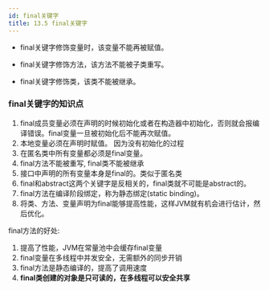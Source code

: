 ```yaml
---
id: final关键字
title: 13.5 final关键字
---
```


- final关键字修饰变量时，该变量不能再被赋值。

<ImgBox src="https://upyun.shiguangping.com/imgs/20200428153750.png" width='400px' />



- final关键字修饰方法，该方法不能被子类重写。

- final关键字修饰类，该类不能被继承。



### final关键字的知识点

1. final成员变量必须在声明的时候初始化或者在构造器中初始化，否则就会报编译错误。final变量一旦被初始化后不能再次赋值。
2. 本地变量必须在声明时赋值。 因为没有初始化的过程
3. 在匿名类中所有变量都必须是final变量。
4. final方法不能被重写, final类不能被继承
5. 接口中声明的所有变量本身是final的。类似于匿名类
6. final和abstract这两个关键字是反相关的，final类就不可能是abstract的。
7. final方法在编译阶段绑定，称为静态绑定(static binding)。
8. 将类、方法、变量声明为final能够提高性能，这样JVM就有机会进行估计，然后优化。

final方法的好处:

1. 提高了性能，JVM在常量池中会缓存final变量
2. final变量在多线程中并发安全，无需额外的同步开销
3. final方法是静态编译的，提高了调用速度
4. **final类创建的对象是只可读的，在多线程可以安全共享**


